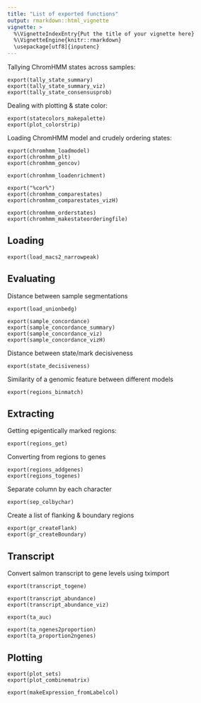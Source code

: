```yaml
---
title: "List of exported functions"
output: rmarkdown::html_vignette
vignette: >
  %\VignetteIndexEntry{Put the title of your vignette here}
  %\VignetteEngine{knitr::rmarkdown}
  \usepackage[utf8]{inputenc}
---
```


Tallying ChromHMM states across samples:
```
export(tally_state_summary)
export(tally_state_summary_viz)
export(tally_state_consensusprob)
```

Dealing with plotting & state color:
```
export(statecolors_makepalette)
export(plot_colorstrip)
```

Loading ChromHMM model and crudely ordering states:
```
export(chromhmm_loadmodel)
export(chromhmm_plt)
export(chromhmm_gencov)

export(chromhmm_loadenrichment)

export("%cor%")
export(chromhmm_comparestates)
export(chromhmm_comparestates_vizH)

export(chromhmm_orderstates)
export(chromhmm_makestateorderingfile)
```

## Loading

```
export(load_macs2_narrowpeak)
```

## Evaluating
Distance between sample segmentations
```
export(load_unionbedg)

export(sample_concordance)
export(sample_concordance_summary)
export(sample_concordance_viz)
export(sample_concordance_vizH)
```

Distance between state/mark decisiveness
```
export(state_decisiveness)
```

Similarity of a genomic feature between different models
```
export(regions_binmatch)
```

## Extracting
Getting epigentically marked regions:
```
export(regions_get)
```

Converting from regions to genes
```
export(regions_addgenes)
export(regions_togenes)
```

Separate column by each character
```
export(sep_colbychar)
```

Create a list of flanking & boundary regions
```
export(gr_createFlank)
export(gr_createBoundary)
```

## Transcript

Convert salmon transcript to gene levels using tximport
```
export(transcript_togene)

export(transcript_abundance)
export(transcript_abundance_viz)

export(ta_auc)

export(ta_ngenes2proportion)
export(ta_proportion2ngenes)
```

## Plotting

```
export(plot_sets)
export(plot_combinematrix)
```

```
export(makeExpression_fromLabelcol)
```
